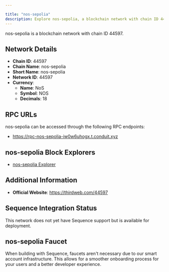 ```yaml
---

title: "nos-sepolia"
description: Explore nos-sepolia, a blockchain network with chain ID 44597. Learn about its native currency, NoS, and how to interact with the network.
---
```




nos-sepolia is a blockchain network with chain ID 44597.

## Network Details

- **Chain ID**: 44597
- **Chain Name**: nos-sepolia
- **Short Name**: nos-sepolia
- **Network ID**: 44597
- **Currency**: 
  - **Name**: NoS
  - **Symbol**: NOS
  - **Decimals**: 18

## RPC URLs

nos-sepolia can be accessed through the following RPC endpoints:

- https://rpc-nos-sepolia-iw0w6uhogx.t.conduit.xyz

## nos-sepolia Block Explorers

- [nos-sepolia Explorer](https://explorer-nos-sepolia-iw0w6uhogx.t.conduit.xyz)

## Additional Information

- **Official Website**: https://thirdweb.com/44597

## Sequence Integration Status

This network does not yet have Sequence support but is available for deployment.

## nos-sepolia Faucet

When building with Sequence, faucets aren't necessary due to our smart account infrastructure. This allows for a smoother onboarding process for your users and a better developer experience.
